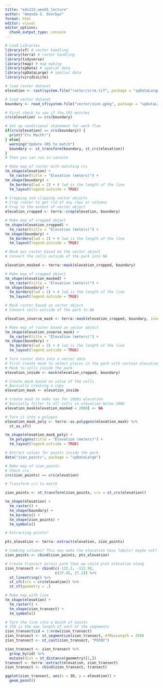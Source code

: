 ```yaml
---
title: "eds223_week5_lecture"
author: "Amanda G. Overbye"
format: html
editor: visual
editor_options: 
  chunk_output_type: console
---
```

```r
# Load Libraries
library(sf) # vector handling
library(terra) # raster handling
library(tidyverse)
library(tmap) # map making
library(spData) # spatial data
library(spDataLarge) # spatial data
library(viridisLite)
```

```r
# load raster dataset
elevation <- rast(system.file("raster/srtm.tif", package = "spDataLarge"))

# load vector dataset
boundary <- read_sf(system.file("vector/zion.gpkg", package = "spDataLarge"))
```

```r
# First check to see if the CRS matches 
crs(elevation) == crs(boundary)

# Set up conditional statement for work flow
if(crs(elevation) == crs(boundary)) {
  print("Crs Macth!")
} else{
  warning("Update CRS to match")
  boundary <- st_transform(boundary, st_crs(elevation))
}
# Then you can run in console
```

```r
# Make map of raster with matching crs
tm_shape(elevation) +
  tm_raster(title = "Elevation (meters)") +
tm_shape(boundary) + 
  tm_borders(lwd = 2) + # lwd is the length of the line 
  tm_layout(legend.outside = TRUE)
```

```r
# Cropping and clipping vector objects
# Crop raster to get rid of any rows or columns
# Crop to the extent of vector object
elevation_cropped <- terra::crop(elevation, boundary)
```

```r
# Make map of cropped object
tm_shape(elevation_cropped) +
  tm_raster(title = "Elevation (meters)") +
tm_shape(boundary) + 
  tm_borders(lwd = 2) + # lwd is the length of the line 
  tm_layout(legend.outside = TRUE)
```

```r
# Mask our raster based on the vector object
# convert the cells outside of the park into NA

elevation_masked <- terra::mask(elevation_cropped, boundary)
```

```r
# Make map of cropped object
tm_shape(elevation_masked) +
  tm_raster(title = "Elevation (meters)") +
tm_shape(boundary) + 
  tm_borders(lwd = 2) + # lwd is the length of the line 
  tm_layout(legend.outside = TRUE)
```

```r
# Mask raster based on vector object
# Convert cells outside of the park to NA

elevation_inverse_mask <- terra::mask(elevation_cropped, boundary, inverse = TRUE)
```

```r
# Make map of raster based on vector object
tm_shape(elevation_inverse_mask) +
  tm_raster(title = "Elevation (meters)") +
tm_shape(boundary) + 
  tm_borders(lwd = 2) + # lwd is the length of the line 
  tm_layout(legend.outside = TRUE)
```

```r
# Turn raster data into a vector data
# First create mask to select places in the park with certain elevation
# Mask to cells inside the park
elevation_inside <- mask(elevation_cropped, boundary)

# Create mask based on value of the cells
# Basically creating a copy
elevation_mask <- elevation_inside

```

```r
# Create mask to make nas for 2000s elevation
# Basically filter to all cells in elevation below 2000
elevation_mask[elevation_masked < 2000] <- NA

# Turn it into a polygon
elevation_mask_poly <- terra::as.polygons(elevation_mask) %>%
  st_as_sf()
```

```r
tm_shape(elevation_mask_poly) +
  tm_polygons(title = "Elevation (meters)") +
  tm_layout(legend.outside = TRUE)
```

```r
# Extract values for points inside the park 
data("zion_points", package = "spDataLarge")
```

```r
# Make map of zion_points
# Check crs
crs(zion_points) == crs(elevation)

# Transform crs to match 

zion_points <- st_transform(zion_points, crs = st_crs(elevation))

tm_shape(elevation) +
  tm_raster() +
  tm_shape(boundary) +
  tm_borders() +
  tm_shape(zion_points) +
  tm_symbols()

```

```r
# Extracting points?

pts_elevation <- terra::extract(elevation, zion_points)

# Combing columns? This may make the elevation have labels? maybe not?
zion_points <- cbind(zion_points, pts_elevation)
```

```r
# Create transect across park that we could plot elevation along
zion_transect <- cbind(c(-133.2, -112.9),
                       c(37.45, 37.2)) %>%
  st_linestring() %>%
  st_sfc(crs = crs(elevation)) %>%
  st_sf(geometry = .)
```

```r
# Make map with line
tm_shape(elevation) +
  tm_raster() +
  tm_shape(zion_transect) +
  tm_symbols()
```

```r
# Turn the line into a bunch of points
# 250 is the max length of each of the segements
zion_transect$id = 1:nrow(zion_transect)
zion_transect <- st_segmentize(zion_transect, dfMaxLength = 250)
zion_transect <- st_cast(zion_transect, "POINT")

zion_transect <- zion_transect %>%
  group_by(id) %>% 
  mutate(dist = st_distance(geometry)[1,])
transect <- terra::extract(elevation, zion_transect)
zion_transect <- cbind(zion_transect, transect)
```

```r
ggplot(zion_transect, aes(x = ID, y = elevation)) +
  geom_point()
```

